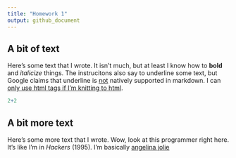 ```yaml
---
title: "Homework 1"
output: github_document
---
```

## A bit of text

Here's some text that I wrote. It isn't much, but at least I know how to **bold** and *italicize* things. The instrucitons also say to underline some text, but Google claims that underline is <u>not</u> natively supported in markdown. I can <ins>only use html tags if I'm knitting to html</ins>.


```r
2+2
```

## A bit more text

Here's some more text that I wrote. Wow, look at this programmer right here. It's like I'm in *Hackers* (1995). I'm basically [angelina jolie](https://www.imdb.com/title/tt0113243/mediaviewer/rm4164453632/)
